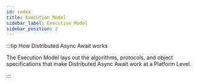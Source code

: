 ```yaml
---
id: index
title: Execution Model
sidebar_label: Execution Model
sidebar_position: 2
---
```


:::tip How Distributed Async Await works

The Execution Model lays out the algorithms, protocols, and object specifications that make Distributed Async Await work at a Platform Level.

:::


<DocCardList items={useCurrentSidebarCategory().items} />
